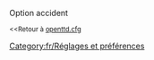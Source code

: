 {{fr/Amorce}}
Option accident

<small><<Retour à [[Main/fr/Openttd.cfg|openttd.cfg]]</small>
[[Category:fr/Réglages et préférences]]
